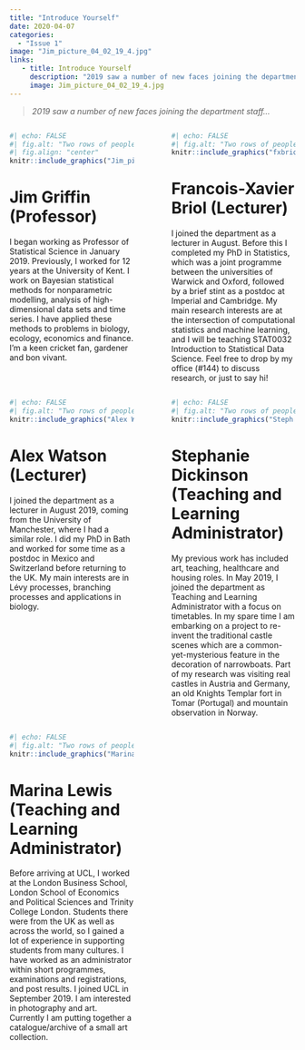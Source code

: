 ```yaml
---
title: "Introduce Yourself"
date: 2020-04-07
categories:
  - "Issue 1"
image: "Jim_picture_04_02_19_4.jpg" 
links: 
   - title: Introduce Yourself
     description: "2019 saw a number of new faces joining the department staff… " 
     image: Jim_picture_04_02_19_4.jpg
---
```


> *2019 saw a number of new faces joining the department staff… *



:::: {.columns}

::: {.column width="45%"}

```r
#| echo: FALSE
#| fig.alt: "Two rows of people in karting attire and mostly with happy faces."
#| fig.align: "center"
knitr::include_graphics("Jim_picture_04_02_19_4.jpg")
```

# Jim Griffin (Professor)

I began working as Professor of Statistical Science in January 2019. Previously, I worked for 12 years at the University of Kent. I work on Bayesian statistical methods for nonparametric modelling, analysis of high-dimensional data sets and time series. I have applied these methods to problems in biology, ecology, economics and finance. I’m a keen cricket fan, gardener and bon vivant.

:::

::: {.column width="5%"}
<!-- empty column to create gap -->
:::

::: {.column width="45%"}

```r
#| echo: FALSE
#| fig.alt: "Two rows of people in karting attire and mostly with happy faces."
knitr::include_graphics("fxbriol_website_photo.jpg")
```

# Francois-Xavier Briol (Lecturer)

I joined the department as a lecturer in August. Before this I completed my PhD in Statistics, which was a joint programme between the universities of Warwick and Oxford, followed by a brief stint as a postdoc at Imperial and Cambridge. My main research interests are at the intersection of computational statistics and machine learning, and I will be teaching STAT0032 Introduction to Statistical Data Science. Feel free to drop by my office (#144) to discuss research, or just to say hi!

:::

::::


:::: {.columns}

::: {.column width="45%"}

```r
#| echo: FALSE
#| fig.alt: "Two rows of people in karting attire and mostly with happy faces."
knitr::include_graphics("Alex Watson.jpg")
```

# Alex Watson (Lecturer)

I joined the department as a lecturer in August 2019, coming from the University of Manchester, where I had a similar role. I did my PhD in Bath and worked for some time as a postdoc in Mexico and Switzerland before returning to the UK. My main interests are in Lévy processes, branching processes and applications in biology.

:::

::: {.column width="5%"}
<!-- empty column to create gap -->
:::

::: {.column width="45%"}

```r
#| echo: FALSE
#| fig.alt: "Two rows of people in karting attire and mostly with happy faces."
knitr::include_graphics("Steph newsletter.jpg")
```

# Stephanie Dickinson (Teaching and Learning Administrator)

My previous work has included art, teaching, healthcare and housing roles. In May 2019, I joined the department as Teaching and Learning Administrator with a focus on timetables. In my spare time I am embarking on a project to re-invent the traditional castle scenes which are a common-yet-mysterious feature in the decoration of narrowboats. Part of my research was visiting real castles in Austria and Germany, an old Knights Templar fort in Tomar (Portugal) and mountain observation in Norway.

:::

::::

:::: {.columns}

::: {.column width="45%"}

```r
#| echo: FALSE
#| fig.alt: "Two rows of people in karting attire and mostly with happy faces."
knitr::include_graphics("Marina Lewis.jpg")
```

# Marina Lewis (Teaching and Learning Administrator)

Before arriving at UCL, I worked at the London Business School, London School of Economics and Political Sciences and Trinity College London. Students there were from the UK as well as across the world, so I gained a lot of experience in supporting students from many cultures. I have worked as an administrator within short programmes, examinations and registrations, and post results. I joined UCL in September 2019. I am interested in photography and art. Currently I am putting together a catalogue/archive of a small art collection.

:::

::: {.column width="5%"}
<!-- empty column to create gap -->
:::

::: {.column width="45%"}

<!--another empty column-->

:::

::::
